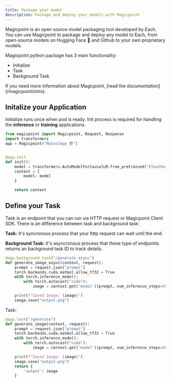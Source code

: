 ```yaml
---
title: Package your model
description: Package and deploy your models with Magicpoint
---
```


Magicpoint is an open source model packaging tool developed by Each. 
You can use Magicpoint to package and deploy any model to Each, from open-source models on Hugging Face 🤗 and Github to your own proprietary models.

Magicpoint python package has 3 main functionality:
- Initialize
- Task
- Background Task 

<Note>
If you need more information about Magicpoint, [read the documentation](/magicpoint/intro).
</Note>

## Initalize your Application
Initialize runs once when pod is ready. Init process is required for handling the **inference** or **training** applications.

```python
from magicpoint import Magicpoint, Request, Response
import transformers 
app = Magicpoint("MyCoolApp 😎")


@app.init
def init():
    model = transformers.AutoModelForCausalLM.from_pretrained("EleutherAI/gpt-neo-2.7B")
    context = {
        model: model
    }

    return context
```

## Define your Task
Task is an endpoint that you can run via HTTP request or Magicpoint Client SDK. 
There is an difference between task and background task:

**Task:** It's syncronous process that your http request can wait until the end. 

**Background Task:** It's asyncronous process that these type of endpoints returns an background task ID to track details.



```python
@app.background_task("/generate_async")
def generate_image_async(context, request):
    prompt = request.json["prompt"]
    torch.backends.cuda.matmul.allow_tf32 = True
    with torch.inference_mode():
        with torch.autocast("cuda"):
            image = context.get('model')(prompt, num_inference_steps=50, guidance_scale=7.5).images[0]

    print(f"Saved Image: {image}")
    image.save("output.png")
```

Task:

```python
@app.task("/generate")
def generate_image(context, request):
    prompt = request.json["prompt"]
    torch.backends.cuda.matmul.allow_tf32 = True
    with torch.inference_mode():
        with torch.autocast("cuda"):
            image = context.get('model')(prompt, num_inference_steps=50, guidance_scale=7.5).images[0]

    print(f"Saved Image: {image}")
    image.save("output.png")
    return {
        'output': image
    }
```
